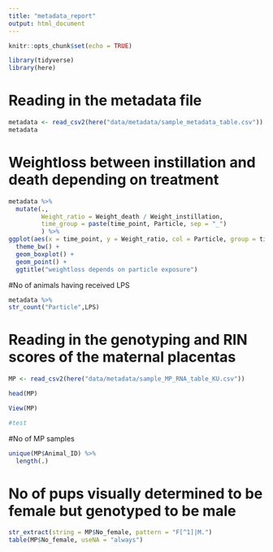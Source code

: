 ```yaml
---
title: "metadata_report"
output: html_document
---
```


```r
knitr::opts_chunk$set(echo = TRUE)

library(tidyverse)
library(here)
```

# Reading in the metadata file

```r
metadata <- read_csv2(here("data/metadata/sample_metadata_table.csv"))
metadata
```

# Weightloss between instillation and death depending on treatment

```r
metadata %>%
  mutate(., 
         Weight_ratio = Weight_death / Weight_instillation,
         time_group = paste(time_point, Particle, sep = "_")
         ) %>% 
ggplot(aes(x = time_point, y = Weight_ratio, col = Particle, group = time_group)) +
  theme_bw() + 
  geom_boxplot() +
  geom_point() +
  ggtitle("weightloss depends on particle exposure")
```
#No of animals having received LPS
```r
metadata %>%
str_count("Particle",LPS)
```


# Reading in the genotyping and RIN scores of the maternal placentas
```r
MP <- read_csv2(here("data/metadata/sample_MP_RNA_table_KU.csv"))

head(MP)

View(MP)

#test
```

#No of MP samples
```r
unique(MP$Animal_ID) %>% 
  length(.)
```


# No of pups visually determined to be female but genotyped to be male
```r
str_extract(string = MP$No_female, pattern = "F[^1]|M.") 
table(MP$No_female, useNA = "always")
```

